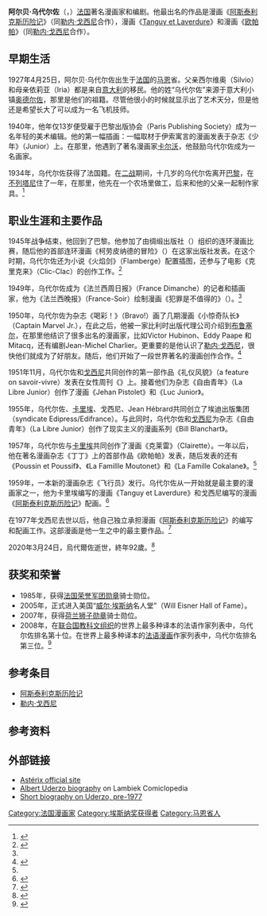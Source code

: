 {{Link style|time=2015-12-11T11:12:59+00:00}}
{{Infobox Comics creator
| name          = 阿尔贝·乌代尔佐<br>Albert Uderzo
| image         = Albert Uderzo 20080318 Salon du livre 4.jpg
| imagesize     = 250px
| caption       = 
| birthname     = 
| birth_date   = {{birth date|df=yes|1927|4|25}}
| birth_place    = {{FRA}}[[菲姆|菲姆]]
| death_date     = {{death date and age|df=y|2020|3|24|1927|04|25|}}
| death_place    = {{FRA}}[[塞纳河畔讷伊|塞纳河畔讷伊]]
| nationality   = 
| area          = 漫画家，编剧
| alias         = 
| signature     = <!-- very optional -->
| notable works = 《[[阿斯泰利克斯历险记|阿斯泰利克斯历险记]]》<br/>''[[:en:Tanguy_et_Laverdure|Tanguy et Laverdure]]''<br/>《欧帕帕》
| awards        = [[#获奖和荣誉|详细列表]]
| website       = 
| nonUS         = y
| sortkey       = Uderzo, Albert
| subcat        = French
}}
'''阿尔贝·乌代尔佐'''（{{lang-fr|Albert Uderzo}}，{{bd|1927年|4月25日|2020年|3月24日|catIdx=Uderzo, Albert}}）[[法国|法国]]著名漫画家和编剧。他最出名的作品是漫画《[[阿斯泰利克斯历险记|阿斯泰利克斯历险记]]》（同[[勒内·戈西尼|勒内·戈西尼]]合作），漫画《[[:en:Tanguy_et_Laverdure|Tanguy et Laverdure]]》和漫画《[[:en:Oumpah-pah|欧帕帕]]》（同[[勒内·戈西尼|勒内·戈西尼]]合作）。

==早期生活==
1927年4月25日，阿尔贝·乌代尔佐出生于[[法国|法国]]的[[:en:Marne|马恩]]省。父亲西尔维奥（Silvio）和母亲依莉亚（Iria）都是来自[[意大利|意大利]]的移民。他的姓“乌代尔佐”来源于意大利小镇[[奥德尔佐|奥德尔佐]]，那里是他们的祖籍。尽管他很小的时候就显示出了艺术天分，但是他还是希望长大了可以成为一名飞机技师。

1940年，他年仅13岁便受雇于巴黎出版协会（Paris  Publishing Society）成为一名年轻的美术编辑。他的第一幅插画：一幅取材于伊索寓言的漫画发表于杂志《少年》（Junior）上。在那里，他遇到了著名漫画家[[:fr:Edmond-François_Calvo|卡尔沃]]，他鼓励乌代尔佐成为一名画家。

1934年，乌代尔佐获得了法国籍。在[[二战|二战]]期间，十几岁的乌代尔佐离开[[巴黎|巴黎]]，在[[:en:Brittany|不列塔尼]]住了一年，在那里，他先在一个农场里做工，后来和他的父亲一起制作家具。<ref name="a">{{cite web | language =  | publisher = Asterix International | title = Albert Uderzo | url = http://www.asterix-international.de/asterix/uderzo.shtml | author =  | date =  | accessdate =  | archive-date = 2004-12-08 | archive-url = https://web.archive.org/web/20041208183211/http://www.asterix-international.de/asterix/uderzo.shtml | dead-url = yes }}</ref>

==职业生涯和主要作品==
1945年战争结束，他回到了巴黎。他参加了由绸缎出版社（{{lang|fr|Éditions du Chêne}}）组织的连环漫画比赛，随后他的首部连环漫画《柯劳皮纳德的冒险》（{{lang|fr|Les aventures de Clopinard}}）在这家出版社发表。在这个时期，乌代尔佐还为小说《火焰剑》（Flamberge）配置插图，还参与了电影《克里克来》（Clic-Clac）的创作工作。<ref name="lambiek">{{cite web | language = en | publisher = Lambiek | title = Albert Uderzo | url = http://www.lambiek.net/artists/u/uderzo.htm | author =  | date =  | accessdate =  | archive-date = 2021-05-13 | archive-url = https://web.archive.org/web/20210513010327/https://www.lambiek.net/artists/u/uderzo.htm | dead-url = no }}</ref>

1949年，乌代尔佐成为《法兰西周日报》（France Dimanche）的记者和插画家，他为《法兰西晚报》（France-Soir）绘制漫画《犯罪是不值得的》（{{lang|fr|'Le Crime ne Paie pas}}）。<ref name="lambiek"/>

1950年，乌代尔佐为杂志《喝彩！》（Bravo!）画了几期漫画《小惊奇队长》（Captain Marvel Jr.），在此之后，他被一家比利时出版代理公司介绍到[[布鲁塞尔|布鲁塞尔]]，在那里他结识了很多出名的漫画家，比如Victor Hubinon、Eddy  Paape 和 Mitacq，还有编剧Jean-Michel Charlier。更重要的是他认识了[[勒内·戈西尼|勒内·戈西尼]]，很快他们就成为了好朋友。随后，他们开始了一段世界著名的漫画创作合作。<ref name="lagardere">{{cite web | last = Lagardère | title = Release of the 33rd Asterix volume | url = http://www.lagardere.com/us/actualites/detail_actu.cfm?idt=9&idn=5994&nav=0 | access-date = 2009-08-22 | archive-date = 2019-07-13 | archive-url = https://web.archive.org/web/20190713091845/http://www.lagardere.com/press-room-278.html%26idt%3D9%26idn%3D5994%26nav%3D0 | dead-url = no }}</ref>

1951年11月，乌代尔佐和[[勒内·戈西尼|戈西尼]]共同创作的第一部作品《礼仪风貌》（a feature on savoir-vivre）发表在女性周刊《{{lang|fr|Bonnes Soirée}}》上。接着他们为杂志《自由青年》（La Libre Junior）创作了漫画《Jehan Pistolet》和《Luc Junior》。

1955年，乌代尔佐、[[:en:Jean-Michel_Charlier|卡里埃]]、戈西尼、Jean Hébrard共同创立了埃迪出版集团（syndicate Edipress/Edifrance）。与此同时，乌代尔佐和[[勒内·戈西尼|戈西尼]]为杂志《自由青年》（La Libre Junior）创作了现实主义的漫画系列《Bill Blanchart》。

1957年，乌代尔佐与[[:en:Jean-Michel_Charlier|卡里埃]]共同创作了漫画《克莱雷》（Clairette）。一年以后，他在著名漫画杂志《丁丁》上的首部作品《欧帕帕》发表，随后发表的还有《Poussin et Poussif》、《La  Famillle Moutonet》和《La Famille Cokalane》。<ref name="lambiek"/>

1959年，一本新的漫画杂志《飞行员》发行。乌代尔佐从一开始就是最主要的漫画家之一，他为卡里埃编写的漫画《Tanguy et Laverdure》和戈西尼编写的漫画《[[阿斯泰利克斯历险记|阿斯泰利克斯历险记]]》配画。<ref name="Pilote-1959">{{cite web | last =BDoubliées | title =Pilote année 1959 | url =http://bdoubliees.com/journalpilote/series1/asterix.htm | language =fr | access-date =2009-08-22 | archive-date =2011-05-25 | archive-url =https://web.archive.org/web/20110525075208/http://www.bdoubliees.com/journalpilote/series1/asterix.htm | dead-url =no }}</ref>

在1977年戈西尼去世以后，他自己独立承担漫画《[[阿斯泰利克斯历险记|阿斯泰利克斯历险记]]》的编写和配画工作。这部漫画是他一生之中的最主要作品。<ref name="asterix int">{{cite web | last = Asterix International! | title = Albert Uderzo | url = http://www.asterix-international.de/asterix/uderzo.shtml | access-date = 2009-08-22 | archive-date = 2004-12-08 | archive-url = https://web.archive.org/web/20041208183211/http://www.asterix-international.de/asterix/uderzo.shtml | dead-url = yes }}</ref>

2020年3月24日，烏代爾佐逝世，終年92歲。<ref>{{cite web | title=Asterix creator Albert Uderzo dies at 92 | url=https://www.theguardian.com/books/2020/mar/24/asterix-creator-albert-uderzo-dies-at-92 | access-date=2020-03-24 | archive-date=2020-03-24 | archive-url=https://web.archive.org/web/20200324105323/https://www.theguardian.com/books/2020/mar/24/asterix-creator-albert-uderzo-dies-at-92 | dead-url=no }}</ref>

==获奖和荣誉==
* 1985年，获得[[法国荣誉军团勋章|法国荣誉军团勋章]]骑士勋位。
* 2005年，正式进入美国“[[威尔·埃斯纳|威尔·埃斯纳]]名人堂”（Will Eisner Hall of Fame）。
* 2007年，获得[[:en:Order_of_the_Netherlands_Lion|荷兰狮子勋章]]骑士勋位。
* 2008年，在[[联合国教科文组织|联合国教科文组织]]的世界上最多种译本的法语作家列表中，乌代尔佐排名第十位。在世界上最多种译本的[[法语|法语]][[漫画|漫画]]作家列表中，乌代尔佐排名第三位。<ref>{{Cite web |url=http://databases.unesco.org/xtrans/stat/xTransStat.a?VL1=A&top=10&sl=FRA&lg=0 |title=Index Translationum French top 10 |access-date=2009-08-22 |archive-date=2019-07-13 |archive-url=https://web.archive.org/web/20190713091845/http://www.unesco.org/xtrans/bsstatlist.aspx |dead-url=no }}</ref>
==参考条目==
*[[阿斯泰利克斯历险记|阿斯泰利克斯历险记]]
*[[勒内·戈西尼|勒内·戈西尼]]

==参考资料==
{{Reflist}}

==外部链接==
{{commons|Albert Uderzo|阿尔贝·乌代尔佐}}
* [http://www.asterix.com Astérix official site] {{Wayback|url=http://www.asterix.com/ |date=20110302233323 }}
* [http://lambiek.net/artists/u/uderzo.htm Albert Uderzo biography] {{Wayback|url=http://lambiek.net/artists/u/uderzo.htm |date=20210513010327 }} on Lambiek Comiclopedia
* [http://www.asterix-international.de/asterix/uderzo.shtml Short biography on Uderzo, pre-1977] {{Wayback|url=http://www.asterix-international.de/asterix/uderzo.shtml |date=20041208183211 }}

{{Authority control}}
{{DEFAULTSORT:Uderzo, Albert}}

[[Category:法国漫画家|Category:法国漫画家]]
[[Category:埃斯纳奖获得者|Category:埃斯纳奖获得者]]
[[Category:马恩省人|Category:马恩省人]]